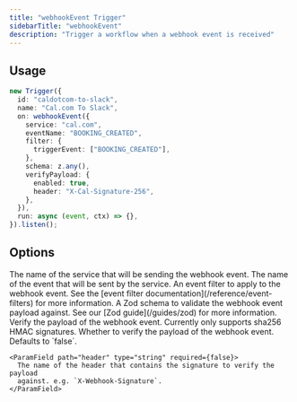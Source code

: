 ```yaml
---
title: "webhookEvent Trigger"
sidebarTitle: "webhookEvent"
description: "Trigger a workflow when a webhook event is received"
---
```


## Usage

```ts
new Trigger({
  id: "caldotcom-to-slack",
  name: "Cal.com To Slack",
  on: webhookEvent({
    service: "cal.com",
    eventName: "BOOKING_CREATED",
    filter: {
      triggerEvent: ["BOOKING_CREATED"],
    },
    schema: z.any(),
    verifyPayload: {
      enabled: true,
      header: "X-Cal-Signature-256",
    },
  }),
  run: async (event, ctx) => {},
}).listen();
```

## Options

<ParamField path="service" type="string" required={true}>
  The name of the service that will be sending the webhook event.
</ParamField>

<ParamField path="name" type="string" required={true}>
  The name of the event that will be sent by the service.
</ParamField>

<ParamField path="filter" type="object" required={false}>
  An event filter to apply to the webhook event. See the [event filter
  documentation](/reference/event-filters) for more information.
</ParamField>

<ParamField path="schema" type="Zod Schema" required={true}>
  A Zod schema to validate the webhook event payload against. See our [Zod
  guide](/guides/zod) for more information.
</ParamField>

<ParamField path="verifyPayload" type="object" required={false}>
  Verify the payload of the webhook event. Currently only supports sha256 HMAC
  signatures.
  <Expandable title="properties">
    <ParamField path="enabled" type="boolean" required={false}>
      Whether to verify the payload of the webhook event. Defaults to `false`.
    </ParamField>

    <ParamField path="header" type="string" required={false}>
      The name of the header that contains the signature to verify the payload
      against. e.g. `X-Webhook-Signature`.
    </ParamField>

  </Expandable>
</ParamField>
